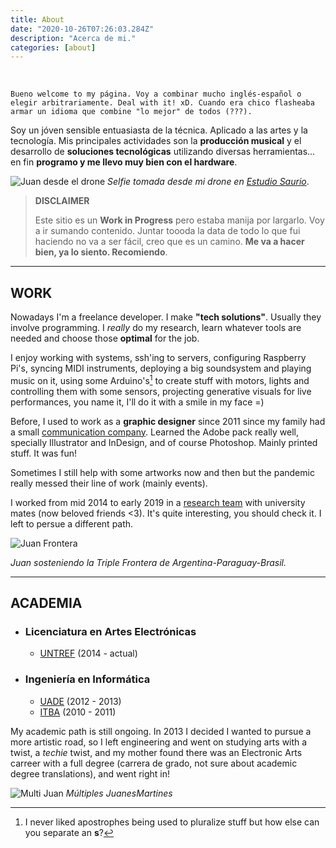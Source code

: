 ```yaml
---
title: About
date: "2020-10-26T07:26:03.284Z"
description: "Acerca de mi."
categories: [about]
---
```


&nbsp;

`Bueno welcome to my página. Voy a combinar mucho inglés-español o elegir arbitrariamente. Deal with it! xD. Cuando era chico flasheaba armar un idioma que combine "lo mejor" de todos (???).`

Soy un jóven sensible entuasiasta de la técnica. Aplicado a las artes y la tecnología. Mis principales actividades son la **producción musical** y el desarrollo de **soluciones tecnológicas** utilizando diversas herramientas... en fin **programo y me llevo muy bien con el hardware**.

![Juan desde el drone][foto dron]
*Selfie tomada desde mi drone en [Estudio Saurio](https://www.instagram.com/sauriogram/)*.

> **DISCLAIMER** 
> 
> Este sitio es un **Work in Progress** pero estaba manija por largarlo. Voy a ir sumando contenido. Juntar toooda la data de todo lo que fui haciendo no va a ser fácil, creo que es un camino. **Me va a hacer bien, ya lo siento. Recomiendo**.

---

## WORK

Nowadays I'm a freelance developer. I make **"tech solutions"**. Usually they involve programming. I *really* do my research, learn whatever tools are needed and choose those **optimal** for the job.

I enjoy working with systems, ssh'ing to servers, configuring Raspberry Pi's, syncing MIDI instruments, deploying a big soundsystem and playing music on it, using some Arduino's[^1] to create stuff with motors, lights and controlling them with some sensors, projecting generative visuals for live performances, you name it, I'll do it with a smile in my face =)

Before, I used to work as a **graphic designer** since 2011 since my family had a small [communication company](https://www.landgraphic.com). Learned the Adobe pack really well, specially Illustrator and InDesign, and of course Photoshop. Mainly printed stuff. It was fun!

Sometimes I still help with some artworks now and then but the pandemic really messed their line of work (mainly events).

I worked from mid 2014 to early 2019 in a [research team](https://www.intercambiostransorganicos.org) with university mates (now beloved friends <3). It's quite interesting, you should check it. I left to persue a different path.

![Juan Frontera][foto frontera]

*Juan sosteniendo la Triple Frontera de Argentina-Paraguay-Brasil.*

---
## ACADEMIA
- ### Licenciatura en Artes Electrónicas
  - [UNTREF](http://untref.edu.ar/) (2014 - actual)

- ### Ingeniería en Informática
  - [UADE](http://uade.edu.ar/) (2012 - 2013)
  - [ITBA](http://itba.edu.ar/) (2010 - 2011)

My academic path is still ongoing. In 2013 I decided I wanted to pursue a more artistic road, so I left engineering and went on studying arts with a twist, a *techie* twist, and my mother found there was an Electronic Arts carreer with a full degree (carrera de grado, not sure about academic degree translations), and went right in!


![Multi Juan][foto multijuan]
*Múltiples JuanesMartines*



[^1]: I never liked apostrophes being used to pluralize stuff but how else can you separate an **s**?

[foto dron]: https://lh3.googleusercontent.com/pw/ACtC-3diWk-HZ7xC55XF4edQ3o5CtB-0GtjxL7TyvSybE8GvFRJTPKwfKHjxA-ETwkPOPepWAm8MRCf3F8_VfR6noC7FS_DbIoGHHRjHTN0P7OSuLcUhb1KTCyHJ1v1_176Z_UGtrrC8jTSpHWb2Mh4ANHssIA=w1280-h713-no "Juan desde el drone"

[foto frontera]: https://lh3.googleusercontent.com/pw/ACtC-3dTYMLxSMsLfRb5Oyob5BBNNE5dh-tc3Xk1ONDf7f6qmBHq1eIgVTDMouRKW-qvKPDajTEOr-nCntyZCTkTyq-20UhD4FOXAaN7iRlfo9SjgPn8YGxp5X3kCTrEZ3PmTGv3-nLFPe0Ct9oifZrcvq6LWg=w703-h937-no "Juan en la triple frontera"

[foto multijuan]: https://lh3.googleusercontent.com/pw/ACtC-3e26GDjHQKfaWeWSNzd7OeZsJIRzQUyoaKHnNVn41HJmA_IWn3h9UolXk1w_ytyrCUeUhlxOGzzfetXANTo9pg2K58trXTM8MVEQtgnE6a6N1JCVs87NWKDJheBXTqIDPHTiQaypsCBy6QOFnWcevG_Fw=w1920-h428-no "multi juan"